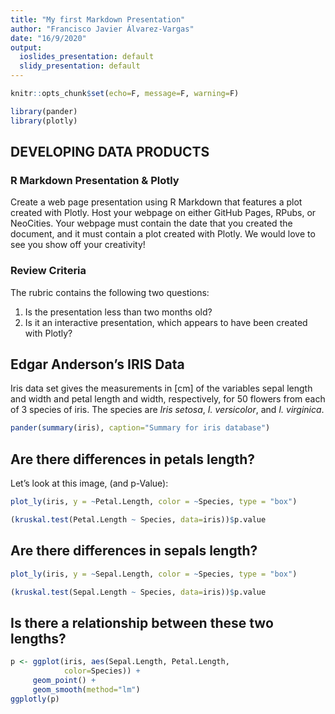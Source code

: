 ```yaml
---
title: "My first Markdown Presentation"
author: "Francisco Javier Álvarez-Vargas"
date: "16/9/2020"
output:
  ioslides_presentation: default
  slidy_presentation: default
---
```


```r
knitr::opts_chunk$set(echo=F, message=F, warning=F)
```
```r
library(pander)
library(plotly)
```

## DEVELOPING DATA PRODUCTS
### R Markdown Presentation & Plotly
Create a web page presentation using R Markdown that features a plot created with Plotly. Host your webpage on either GitHub Pages, RPubs, or NeoCities. Your webpage must contain the date that you created the document, and it must contain a plot created with Plotly. We would love to see you show off your creativity!

### Review Criteria
The rubric contains the following two questions:

1. Is the presentation less than two months old?
2. Is it an interactive presentation, which appears to have been created with Plotly?


## Edgar Anderson's IRIS Data
Iris data set gives the measurements in [cm] of the variables sepal length and width and petal length and width, respectively, for 50 flowers from each of 3 species of iris. The species are *Iris setosa*, *I. versicolor*, and *I. virginica*.

```r
pander(summary(iris), caption="Summary for iris database")
```

## Are there differences in petals length?
Let's look at this image, (and p-Value):
```r
plot_ly(iris, y = ~Petal.Length, color = ~Species, type = "box")
```
```r
(kruskal.test(Petal.Length ~ Species, data=iris))$p.value
```


## Are there differences in sepals length?
```r
plot_ly(iris, y = ~Sepal.Length, color = ~Species, type = "box")
```
```r
(kruskal.test(Sepal.Length ~ Species, data=iris))$p.value
```


## Is there a relationship between these two lengths?
```r
p <- ggplot(iris, aes(Sepal.Length, Petal.Length, 
            color=Species)) + 
     geom_point() +
     geom_smooth(method="lm")
ggplotly(p)
```

